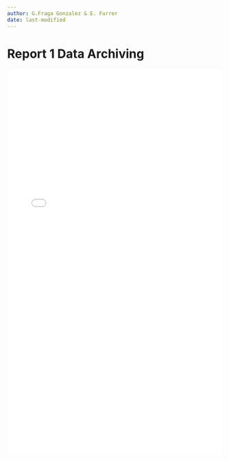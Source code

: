 ```yaml
---
author: G.Fraga Gonzalez & E. Furrer
date: last-modified
---
```


# Report 1 Data Archiving  {.unnumbered}


<!-- <embed src="Collab_Primer_repoUsecase.pdf" width="100%" height = "900" style="border:none;"/> -->
<iframe src="Collab_Primer_repoUsecase.pdf" width="100%" height="900" style="border:none;"></iframe>
